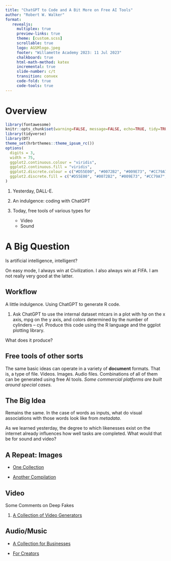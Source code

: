 ```yaml
---
title: "ChatGPT to Code and A Bit More on Free AI Tools"
author: "Robert W. Walker"
format: 
   revealjs:
     multiplex: true
     preview-links: true
     theme: [custom.scss]
     scrollable: true
     logo: AGSMlogo.jpeg
     footer: "Willamette Academy 2023: 11 Jul 2023"
     chalkboard: true
     html-math-method: katex
     incremental: true
     slide-number: c/t
     transition: convex
     code-fold: true
     code-tools: true
---
```


# Overview

<link href="//netdna.bootstrapcdn.com/font-awesome/4.1.0/css/font-awesome.min.css" rel="stylesheet">

```r
library(fontawesome)
knitr::opts_chunk$set(warning=FALSE, message=FALSE, echo=TRUE, tidy=TRUE, comment=NA, prompt=FALSE, fig.height=6, fig.width=6.5, fig.retina = 3, dev = 'svg', eval=TRUE)
library(tidyverse)
library(DT)
theme_set(hrbrthemes::theme_ipsum_rc())
options(
  digits = 3,
  width = 75,
  ggplot2.continuous.colour = "viridis",
  ggplot2.continuous.fill = "viridis",
  ggplot2.discrete.colour = c("#D55E00", "#0072B2", "#009E73", "#CC79A7", "#E69F00", "#56B4E9", "#F0E442"),
  ggplot2.discrete.fill = c("#D55E00", "#0072B2", "#009E73", "#CC79A7", "#E69F00", "#56B4E9", "#F0E442")
)
```

1. Yesterday, DALL-E.

2. An indulgence: coding with ChatGPT

3. Today, free tools of various types for 
   + Video
   + Sound

# A Big Question

Is artificial intelligence, intelligent?

On easy mode, I always win at Civilization.  I also always win at FIFA.  I am not really very good at the latter.

## Workflow

A little indulgence.  Using ChatGPT to generate R code.

1. Ask ChatGPT to use the internal dataset mtcars in a plot with hp on the x axis, mpg on the y axis, and colors determined by the number of cylinders -- cyl.  Produce this code using the R language and the ggplot plotting library.

What does it produce?



## Free tools of other sorts

The same basic ideas can operate in a variety of **document** formats.  That is, a type of file.  Videos.  Images.  Audio files.  Combinations of all of them can be generated using free AI tools.  *Some commercial platforms are built around special cases.*

## The Big Idea

Remains the same.  In the case of words as inputs, what do visual associations with those words look like from *metadata*.

As we learned yesterday, the degree to which likenesses exist on the internet already influences how well tasks are completed.  What would that be for sound and video?

## A Repeat: Images

+ [One Collection](https://www.makeuseof.com/ai-text-to-art-generators/)

+ [Another Compilation](https://zapier.com/blog/best-ai-image-generator/)

## Video

Some Comments on Deep Fakes

1. [A Collection of Video Generators](https://zapier.com/blog/best-ai-video-generator/)

## Audio/Music

+ [A Collection for Businesses](https://www.elegantthemes.com/blog/business/best-ai-music-generators)

+ [For Creators](https://www.audiocipher.com/post/ai-music-app)